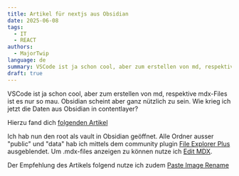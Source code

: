 ```yaml
---
title: Artikel für nextjs aus Obsidian
date: 2025-06-08
tags:
  - IT
  - REACT
authors:
  - MajorTwip
language: de
summary: VSCode ist ja schon cool, aber zum erstellen von md, respektive mdx-Files ist es nur so mau. Obsidian scheint aber ganz nützlich zu sein. Wie krieg ich jetzt die Daten aus Obsidian in contentlayer
draft: true
---
```

VSCode ist ja schon cool, aber zum erstellen von md, respektive mdx-Files ist es nur so mau. Obsidian scheint aber ganz nützlich zu sein. Wie krieg ich jetzt die Daten aus Obsidian in contentlayer?

Hierzu fand dich [folgenden Artikel](https://www.neilmathew.co/posts/nextjs-blog-with-obsidian-as-cms)


Ich hab nun den root als vault in Obsidian geöffnet. Alle Ordner ausser "public" und "data" hab ich mittels dem community plugin [File Explorer Plus](obsidian://show-plugin?id=file-explorer-plus) ausgeblendet. Um .mdx-files anzeigen zu können nutze ich [Edit MDX](obsidian://show-plugin?id=edit-mdx).

Der Empfehlung des Artikels folgend nutze ich zudem [Paste Image Rename](obsidian://show-plugin?id=obsidian-paste-image-rename)
